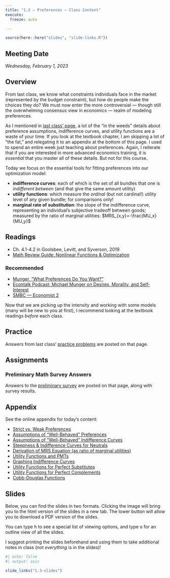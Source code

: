 ```yaml
---
title: "1.3 — Preferences — Class Content"
execute:
  freeze: auto

---
```


```r
source(here::here("slides", "slide-links.R"))
```

::: {.callout-note appearance=minimal}
# Meeting Date
*Wednesday, February 1, 2023*
:::

## <i class="fas fa-info-circle fa-lg"></i> Overview

From last class, we know what constraints individuals face in the market (represented by the budget constraint), but how do people make the choices they do? We must now enter the more controversial — though still the overwhelming consensus view in economics — realm of modeling preferences.

As I mentioned in [last class' page](/content/1.2-content), a lot of the "in the weeds" details about preference assumptions, indifference curves, and utility functions are a waste of your time. If you look at the textbook chapter, I am skipping a lot of "the fat," and relegating it to an appendix at the bottom of this page. I used to spend an entire week just teaching about preferences. Again, I reiterate that if you are interested in more advanced economics training, it is *essential* that you master all of these details. But not for this course.

Today we focus on the essential tools for fitting preferences into our optimization model:

- **indifference curves**: each of which is the set of all bundles that one is *indifferent between* (and that give the same amount utility)
- **utility functions**: which measure the *ordinal* (but not cardinal!) utility level of any given bundle; for comparisons only!
- **marginal rate of substitution**: the slope of the indifference curve, representing an individual's subjective tradeoff between goods; measured by the ratio of marginal utilities: $MRS_{x,y}=-\frac{MU_x}{MU_y}$

## <i class="fas fa-book-reader fa-lg"></i> Readings

- <i class="fas fa-book"></i> Ch. 4.1-4.2 in Goolsbee, Levitt, and Syverson, 2019
- <i class="fas fa-external-link-square-alt"></i> [Math Review Guide: Nonlinear Functions & Optimization ](https://micros23.classes.ryansafner.com/resources/math/nonlinear.html)

### Recommended

- [<i class="fas fa-external-link-square-alt"></i> Munger, “What Preferences Do You Want?”](https://www.aier.org/article/what-preferences-do-you-want/)
- [<i class="fas fa-podcast"></i> Econtalk Podcast: Michael Munger on Desires, Morality, and Self-Interest](https://www.econtalk.org/michael-munger-on-desires-morality-and-self-interest/)
- [<i class="fas fa-external-link-square-alt"></i> SMBC — Economist 2](https://www.smbc-comics.com/comic/economist-2)

Now that we are picking up the intensity and working with some models (many will be new to you at first), I recommend looking at the textbook readings *before* each class.

## <i class="fas fa-dumbbell"></i> Practice

Answers from last class' [practice problems](/practice/1.2-practice) are posted on that page.

## <i class="fas fa-laptop-code"></i> Assignments

### Preliminary Math Survey Answers

Answers to the [preliminary survey](/assignment/00-preliminary-survey) are posted on that page, along with survey results.

## <i class="fas fa-sigma"></i> Appendix

See the online appendix for today's content:

- [Strict vs. Weak Preferences](/resources/appendices/1.3-appendix.html#strict-vs.-weak-preferences)
- [Assumptions of "Well-Behaved" Preferences](/resources/appendices/1.3-appendix.html#assumptions-of-well-behaved-preferences)
- [Assumptions of "Well-Behaved" Indifference Curves](/resources/appendices/1.3-appendix.html#assumptions-of-well-behaved-indifference-curves)
- [Steepness & Indifference Curves for Neutrals](/resources/appendices/1.3-appendix.html#steepness-indifference-curves-for-neutrals)
- [Derivation of MRS Equation (as ratio of marginal utilities)](/resources/appendices/1.3-appendix.html#derivation-of-mrs-equation-as-ratio-of-marginal-utilities)
- [Utility Functions and PMTs](/resources/appendices/1.3-appendix.html#utility-functions-and-pmts)
- [Graphing Indifference Curves](/resources/appendices/1.3-appendix.html#graphing-indifference-curves)
- [Utility Functions for Perfect Substitutes](/resources/appendices/1.3-appendix.html#utility-functions-for-perfect-substitutes)
- [Utility Functions for Perfect Complements](/resources/appendices/1.3-appendix.html#utility-functions-for-perfect-complements)
- [Cobb-Douglas Functions](/resources/appendices/1.3-appendix.html#cobb-douglas-functions)

## <i class="fas fa-chalkboard-teacher"></i> Slides

Below, you can find the slides in two formats. Clicking the image will bring you to the html version of the slides in a new tab. The lower button will allow you to download a PDF version of the slides. 

::: callout-tip
You can type <kbd>h</kbd> to see a special list of viewing options, and type <kbd>o</kbd> for an outline view of all the slides.
:::

I suggest printing the slides beforehand and using them to take additional notes in class (*not everything* is in the slides)!

```r
#| echo: false
#| output: asis

slide_links("1.3-slides")
```

